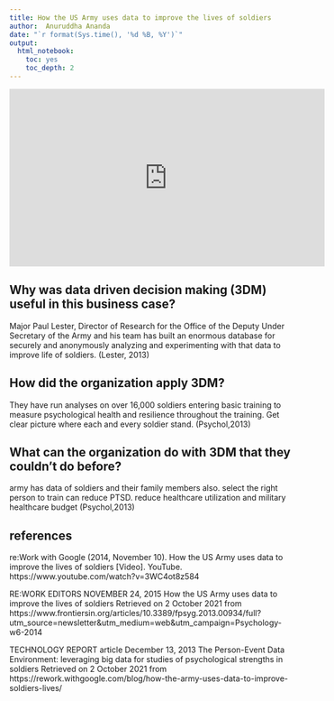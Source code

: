 ---
title: How the US Army uses data to improve the lives of soldiers
author:  Anuruddha Ananda 
date: "`r format(Sys.time(), '%d %B, %Y')`"
output:
  html_notebook:
    toc: yes
    toc_depth: 2
---

<iframe width="560" height="315" src="https://www.youtube.com/embed/3WC4ot8z584" title="YouTube video player" frameborder="0" allow="accelerometer; autoplay; clipboard-write; encrypted-media; gyroscope; picture-in-picture" allowfullscreen data-external ="1"></iframe>


## Why was data driven decision making (3DM) useful in this business case?

Major Paul Lester, Director of Research for the Office of the Deputy Under Secretary of the Army and his team has built an enormous database for securely and anonymously analyzing and experimenting with that data to improve life of soldiers. (Lester, 2013)

## How did the organization apply 3DM?

They have run analyses on over 16,000 soldiers entering basic training to measure psychological health and resilience throughout the training. Get clear picture where each and every soldier stand. (Psychol,2013)

## What can the organization do with 3DM that they couldn’t do before?

army has data of soldiers and their family members also. select the right person to train can reduce PTSD. reduce healthcare utilization and military healthcare budget (Psychol,2013)

## references

re:Work with Google (2014, November 10). How the US Army uses data to improve the lives of soldiers [Video]. YouTube. https://www.youtube.com/watch?v=3WC4ot8z584

RE:WORK EDITORS NOVEMBER 24, 2015 How the US Army uses data to improve the lives of soldiers Retrieved on 2 October 2021 from https://www.frontiersin.org/articles/10.3389/fpsyg.2013.00934/full?utm_source=newsletter&utm_medium=web&utm_campaign=Psychology-w6-2014

TECHNOLOGY REPORT article December 13, 2013 The Person-Event Data Environment: leveraging big data for studies of psychological strengths in soldiers Retrieved on 2 October 2021 from https://rework.withgoogle.com/blog/how-the-army-uses-data-to-improve-soldiers-lives/
